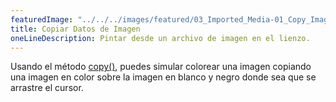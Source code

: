 ---
featuredImage: "../../../images/featured/03_Imported_Media-01_Copy_Image_Data-thumbnail.png"
title: Copiar Datos de Imagen
oneLineDescription: Pintar desde un archivo de imagen en el lienzo.
---

Usando el método <a href="https://p5js.org/reference/#/p5/copy" target="_blank">copy()</a>,
puedes simular colorear una imagen copiando una imagen en color sobre la imagen en blanco y negro
donde sea que se arrastre el cursor.
